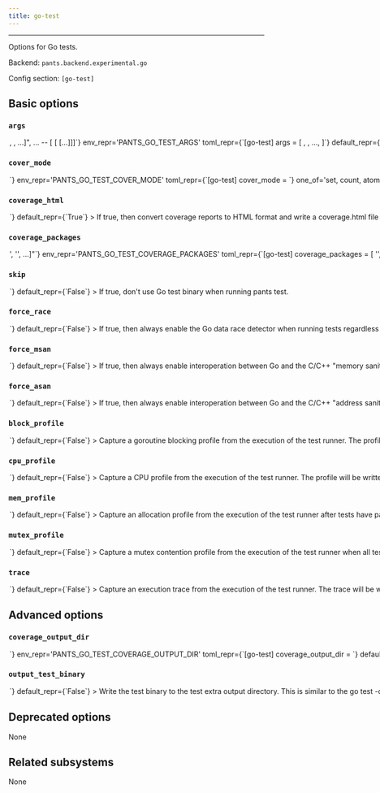 ```yaml
---
title: go-test
---
```



---

Options for Go tests.

Backend: <span className="color--primary">`pants.backend.experimental.go`</span>

Config section: <span className="color--primary">`[go-test]`</span>

<span className={styles.options}>

## Basic options

### `args`

<Option
  cli_repr={`--go-test-args="[<shell_str>, <shell_str>, ...]", ... -- [<shell_str> [<shell_str> [...]]]`}
  env_repr='PANTS_GO_TEST_ARGS'
  toml_repr={`[go-test]
args = [
    <shell_str>,
    <shell_str>,
    ...,
]`}
  default_repr={`[]`}
>

Arguments to pass directly to Go test binary, e.g. `--go-test-args='-run TestFoo -v'`.

Known Go test options will be transformed into the form expected by the test binary, e.g. `-v` becomes `-test.v`. Run `go help testflag` from the Go SDK to learn more about the options supported by Go test binaries.

</Option>

### `cover_mode`

<Option
  cli_repr={`--go-test-cover-mode=<GoCoverMode>`}
  env_repr='PANTS_GO_TEST_COVER_MODE'
  toml_repr={`[go-test]
cover_mode = <GoCoverMode>`}
  one_of='set, count, atomic'
  default_repr={`set`}
>

Coverage mode to use when running Go tests with coverage analysis enabled via --test-use-coverage. Valid values are `set`, `count`, and `atomic`:

- `set`: bool: does this statement run?

- `count`: int: how many times does this statement run?

- `atomic`: int: count, but correct in multithreaded tests; significantly more expensive.

</Option>

### `coverage_html`

<Option
  cli_repr={`--[no-]go-test-coverage-html`}
  env_repr='PANTS_GO_TEST_COVERAGE_HTML'
  toml_repr={`[go-test]
coverage_html = <bool>`}
  default_repr={`True`}
>

If true, then convert coverage reports to HTML format and write a `coverage.html` file next to the raw coverage data.

</Option>

### `coverage_packages`

<Option
  cli_repr={`--go-test-coverage-packages="['<str>', '<str>', ...]"`}
  env_repr='PANTS_GO_TEST_COVERAGE_PACKAGES'
  toml_repr={`[go-test]
coverage_packages = [
    '<str>',
    '<str>',
    ...,
]`}
  default_repr={`[]`}
>

A list of &#x22;import path patterns&#x22; for determining which import paths will be instrumented for code coverage.

From `go help packages`:

An import path is a pattern if it includes one or more &#x22;...&#x22; wildcards, each of which can match any string, including the empty string and strings containing slashes. Such a pattern expands to all package directories found in the GOPATH trees with names matching the patterns.

To make common patterns more convenient, there are two special cases. First, /... at the end of the pattern can match an empty string, so that net/... matches both net and packages in its subdirectories, like net/http. Second, any slash-separated pattern element containing a wildcard never participates in a match of the &#x22;vendor&#x22; element in the path of a vendored package, so that ./... does not match packages in subdirectories of ./vendor or ./mycode/vendor, but ./vendor/... and ./mycode/vendor/... do. Note, however, that a directory named vendor that itself contains code is not a vendored package: cmd/vendor would be a command named vendor, and the pattern cmd/... matches it. See golang.org/s/go15vendor for more about vendoring.

This option is similar to the `go test -coverpkg` option, but without support currently for reserved import path patterns like `std` and `all`.

</Option>

### `skip`

<Option
  cli_repr={`--[no-]go-test-skip`}
  env_repr='PANTS_GO_TEST_SKIP'
  toml_repr={`[go-test]
skip = <bool>`}
  default_repr={`False`}
>

If true, don&#x27;t use Go test binary when running `pants test`.

</Option>

### `force_race`

<Option
  cli_repr={`--[no-]go-test-force-race`}
  env_repr='PANTS_GO_TEST_FORCE_RACE'
  toml_repr={`[go-test]
force_race = <bool>`}
  default_repr={`False`}
>

If true, then always enable the Go data race detector when running tests regardless of the test-by-test `test_race` field on the relevant `go_package` target.

See https://go.dev/doc/articles/race_detector for additional information about the Go data race detector.

</Option>

### `force_msan`

<Option
  cli_repr={`--[no-]go-test-force-msan`}
  env_repr='PANTS_GO_TEST_FORCE_MSAN'
  toml_repr={`[go-test]
force_msan = <bool>`}
  default_repr={`False`}
>

If true, then always enable interoperation between Go and the C/C++ &#x22;memory sanitizer&#x22; when running tests regardless of the test-by-test `msan` field on the relevant `go_package` target.

See https://github.com/google/sanitizers/wiki/MemorySanitizer for additional information about the C/C++ memory sanitizer.

</Option>

### `force_asan`

<Option
  cli_repr={`--[no-]go-test-force-asan`}
  env_repr='PANTS_GO_TEST_FORCE_ASAN'
  toml_repr={`[go-test]
force_asan = <bool>`}
  default_repr={`False`}
>

If true, then always enable interoperation between Go and the C/C++ &#x22;address sanitizer&#x22; when running tests regardless of the test-by-test `asan` field on the relevant `go_package` target.

See https://github.com/google/sanitizers/wiki/AddressSanitizer for additional information about the C/C++ address sanitizer.

</Option>

### `block_profile`

<Option
  cli_repr={`--[no-]go-test-block-profile`}
  env_repr='PANTS_GO_TEST_BLOCK_PROFILE'
  toml_repr={`[go-test]
block_profile = <bool>`}
  default_repr={`False`}
>

Capture a goroutine blocking profile from the execution of the test runner. The profile will be written to the file `block.out` in the test extra output directory. The test binary will also be written to the test extra output directory.

</Option>

### `cpu_profile`

<Option
  cli_repr={`--[no-]go-test-cpu-profile`}
  env_repr='PANTS_GO_TEST_CPU_PROFILE'
  toml_repr={`[go-test]
cpu_profile = <bool>`}
  default_repr={`False`}
>

Capture a CPU profile from the execution of the test runner. The profile will be written to the file `cpu.out` in the test extra output directory. The test binary will also be written to the test extra output directory.

</Option>

### `mem_profile`

<Option
  cli_repr={`--[no-]go-test-mem-profile`}
  env_repr='PANTS_GO_TEST_MEM_PROFILE'
  toml_repr={`[go-test]
mem_profile = <bool>`}
  default_repr={`False`}
>

Capture an allocation profile from the execution of the test runner after tests have passed. The profile will be written to the file `mem.out` in the test extra output directory. The test binary will also be written to the test extra output directory.

</Option>

### `mutex_profile`

<Option
  cli_repr={`--[no-]go-test-mutex-profile`}
  env_repr='PANTS_GO_TEST_MUTEX_PROFILE'
  toml_repr={`[go-test]
mutex_profile = <bool>`}
  default_repr={`False`}
>

Capture a mutex contention profile from the execution of the test runner when all tests are complete. The profile will be written to the file `mutex.out` in the test extra output directory. The test binary will also be written to the test extra output directory.

</Option>

### `trace`

<Option
  cli_repr={`--[no-]go-test-trace`}
  env_repr='PANTS_GO_TEST_TRACE'
  toml_repr={`[go-test]
trace = <bool>`}
  default_repr={`False`}
>

Capture an execution trace from the execution of the test runner. The trace will be written to the file `trace.out` in the test extra output directory.

</Option>

## Advanced options

### `coverage_output_dir`

<Option
  cli_repr={`--go-test-coverage-output-dir=<str>`}
  env_repr='PANTS_GO_TEST_COVERAGE_OUTPUT_DIR'
  toml_repr={`[go-test]
coverage_output_dir = <str>`}
  default_repr={`{distdir}/coverage/go/{target_spec}`}
>

Path to write the Go coverage reports to. Must be relative to the build root.

Replacements:

- `{distdir}` is replaced with the Pants `distdir`.

- `{target_spec}` is replaced with the address of the applicable `go_package` target with `/` characters replaced with dots (`.`).

- `{import_path}` is replaced with the applicable package&#x27;s import path. Subdirectories will be made for any path components separated by `/` characters.

- `{import_path_escaped}` is replaced with the applicable package&#x27;s import path but with slashes converted to underscores. This is deprecated and only exists to support behavior from earlier versions.

</Option>

### `output_test_binary`

<Option
  cli_repr={`--[no-]go-test-output-test-binary`}
  env_repr='PANTS_GO_TEST_OUTPUT_TEST_BINARY'
  toml_repr={`[go-test]
output_test_binary = <bool>`}
  default_repr={`False`}
>

Write the test binary to the test extra output directory.

This is similar to the `go test -c` option, but will still run the underlying test.

</Option>

## Deprecated options

None

## Related subsystems

None

</span>
